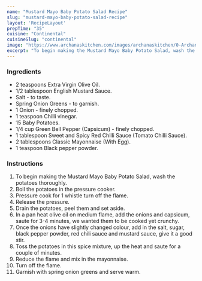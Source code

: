 ---
name: "Mustard Mayo Baby Potato Salad Recipe"
slug: "mustard-mayo-baby-potato-salad-recipe"
layout: 'RecipeLayout'
prepTime: "35"
cuisine: "Continental"
cuisineSlug: "continental"
image: "https://www.archanaskitchen.com/images/archanaskitchen/0-Archanas-Kitchen-Recipes/2018/Mustard_Mayo_Baby_Potato_Salad_Recipe-1_1600.jpg"
excerpt: "To begin making the Mustard Mayo Baby Potato Salad, wash the potatoes thoroughly"
---

### Ingredients

- 2 teaspoons Extra Virgin Olive Oil.
- 1/2 tablespoon English Mustard Sauce.
- Salt - to taste.
- Spring Onion Greens - to garnish.
- 1 Onion - finely chopped.
- 1 teaspoon Chilli vinegar.
- 15 Baby Potatoes.
- 1/4 cup Green Bell Pepper (Capsicum) - finely chopped.
- 1 tablespoon Sweet and Spicy Red Chilli Sauce (Tomato Chilli Sauce).
- 2 tablespoons Classic Mayonnaise (With Egg).
- 1 teaspoon Black pepper powder.

### Instructions

1. To begin making the Mustard Mayo Baby Potato Salad, wash the potatoes thoroughly.
1. Boil the potatoes in the pressure cooker.
1. Pressure cook for 1 whistle turn off the flame.
1. Release the pressure.
1. Drain the potatoes, peel them and set aside.
1. In a pan heat olive oil on medium flame, add the onions and capsicum, saute for 3-4 minutes, we wanted them to be cooked yet crunchy.
1. Once the onions have slightly changed colour, add in the salt, sugar, black pepper powder, red chili sauce and mustard sauce, give it a good stir.
1. Toss the potatoes in this spice mixture, up the heat and saute for a couple of minutes.
1. Reduce the flame and mix in the mayonnaise.
1. Turn off the flame.
1. Garnish with spring onion greens and serve warm.
